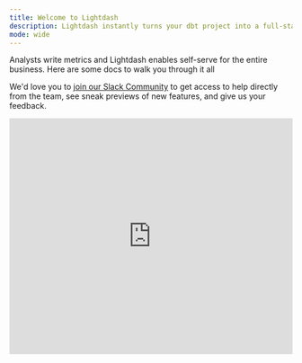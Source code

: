 ```yaml
---
title: Welcome to Lightdash
description: Lightdash instantly turns your dbt project into a full-stack BI platform.
mode: wide
---
```


Analysts write metrics and Lightdash enables self-serve for the entire business. Here are some docs to walk you through it all

We'd love you to [join our Slack Community](https://join.slack.com/t/lightdash-community/shared_invite/zt-2ehqnrvqt-LbCq7cUSFHAzEj_wMuxg4A) to get access to help directly from the team, see sneak previews of new features, and give us your feedback.&#x20;

<Frame>
  <iframe width="100%" height="420" src="https://www.loom.com/embed/c0805a236a994de397ac5142fdfe4b7f" frameborder="0" webkitallowfullscreen mozallowfullscreen allowfullscreen />
</Frame>